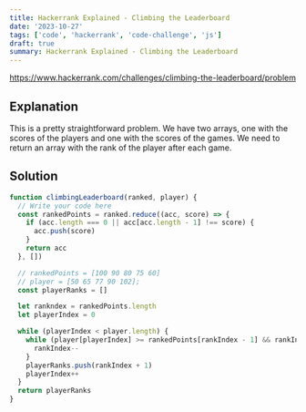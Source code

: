 ```yaml
---
title: Hackerrank Explained - Climbing the Leaderboard
date: '2023-10-27'
tags: ['code', 'hackerrank', 'code-challenge', 'js']
draft: true
summary: Hackerrank Explained - Climbing the Leaderboard
---
```



https://www.hackerrank.com/challenges/climbing-the-leaderboard/problem

## Explanation

This is a pretty straightforward problem. We have two arrays, one with the scores of the players and one with the scores of the games. We need to return an array with the rank of the player after each game.

<RankVisualizer />

## Solution

```js
function climbingLeaderboard(ranked, player) {
  // Write your code here
  const rankedPoints = ranked.reduce((acc, score) => {
    if (acc.length === 0 || acc[acc.length - 1] !== score) {
      acc.push(score)
    }
    return acc
  }, [])

  // rankedPoints = [100 90 80 75 60]
  // player = [50 65 77 90 102];
  const playerRanks = []

  let rankndex = rankedPoints.length
  let playerIndex = 0

  while (playerIndex < player.length) {
    while (player[playerIndex] >= rankedPoints[rankIndex - 1] && rankIndex > 0) {
      rankIndex--
    }
    playerRanks.push(rankIndex + 1)
    playerIndex++
  }
  return playerRanks
}
```
